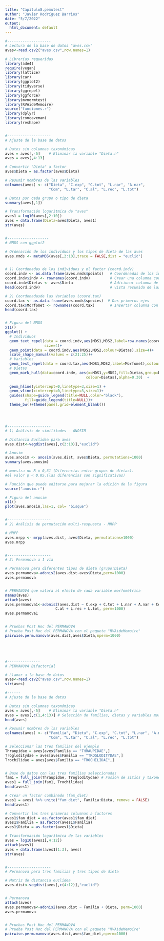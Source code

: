 ---
title: "Capítulo8.pemutest"
author: "Javier Rodríguez Barrios"
date: "5/7/2022"
output:
  html_document: default
---


```{r, message= FALSE, warning= FALSE}
#--------------------
# Lectura de la base de datos "aves.csv"
aves<-read.csv2("aves.csv",row.names=1)

# Librerías requeridas
library(ade4)
require(vegan)
library(lattice)
library(car)
library(ggplot2)
library(tidyverse)
library(ggrepel)
library(ggforce)
library(mvnormtest)
library(RVAideMemoire)
source("funciones.r")
library(dplyr)
library(concaveman)
library(reshape) 


#--------------------
# Ajuste de la base de datos

# Datos sin columnas taxonómicas
aves = aves[,-5]    # Eliminar la variable "Dieta.n"
aves = aves[,4:13]

# Convertir "Dieta" a factor
aves$Dieta = as.factor(aves$Dieta)

# Resumir nombres de las variables
colnames(aves) <- c("Dieta", "C.exp", "C.tot", "L.nar", "A.nar",
                    "Com", "L.tar", "C.al", "L.rec", "L.tot")

# Datos por cada grupo o tipo de dieta
summary(aves[,1])

# Transformación logaritmica de "aves"
aves1 = log10(aves[,2:10])
aves = data.frame(Dieta=aves$Dieta, aves1)
str(aves)


#-------------------
# NMDS con ggplot2

# Ordenación de los individuos y los tipos de dieta de las aves
aves.nmds <- metaMDS(aves[,2:10],trace = FALSE,dist = "euclid")


# 1) Coordenadas de los individuos y el factor (coord.indv)
coord.indv <- as.data.frame(aves.nmds$points)   # Coordenadas de los individuos
coord.indv$indv <- rownames(coord.indv)         # Crear una columna con nombres de los individuos
coord.indv$Dietas <- aves$Dieta                 # Adicionar columna de grupos por Dieta
head(coord.indv)                                # vista resumida de las coordenadas de los individuos y dietas

# 2) Coordenadasde las Variables (coord.tax) 
coord.tax <- as.data.frame(aves.nmds$species)  # Dos primeros ejes
coord.tax$Morfomet <- rownames(coord.tax)       # Insertar columna con nombres de las Variables
head(coord.tax) 


# Figura del NMDS
x11()
ggplot() +
  # Individuos
  geom_text_repel(data = coord.indv,aes(MDS1,MDS2,label=row.names(coord.indv)),
                  size=4)+   
  geom_point(data = coord.indv,aes(MDS1,MDS2,colour=Dietas),size=4)+
  scale_shape_manual(values = c(21:25))+
  # Variables
  geom_text_repel(data = coord.tax,aes(MDS1,MDS2,label=Morfomet),colour = "red")+
  # Dietas
  geom_mark_hull(data=coord.indv, aes(x=MDS1,y=MDS2,fill=Dietas,group=Dietas,
                                     colour=Dietas),alpha=0.30)  +
  
  geom_hline(yintercept=0,linetype=3,size=1) + 
  geom_vline(xintercept=0,linetype=3,size=1)+
  guides(shape=guide_legend(title=NULL,color="black"),
         fill=guide_legend(title=NULL))+
  theme_bw()+theme(panel.grid=element_blank())




#--------------------
# 1) Análisis de similitudes - ANOSIM

# Distancia Euclidea para aves
aves.dist<-vegdist(aves[,c(2:10)],"euclid")

# Anosim
aves.anosim <- anosim(aves.dist, aves$Dieta, permutations=1000)
summary(aves.anosim)

# muestra un R = 0,31 (Diferencias entre grupos de dietas).
#el valor p < 0.05,(las diferencias son significativas)

# Función que puede editarse para mejorar la edición de la figura
source("anosim.r")

# Figura del anosim
x11()
plot(aves.anosim,las=1, col= "bisque")


#--------------------
# 2) Análisis de permutación multi-respuesta - MRPP

# MRPP
aves.mrpp <- mrpp(aves.dist, aves$Dieta, permutations=1000)
aves.mrpp


#--------------------
# 3) Permanova a 1 vía

# Permanova para diferentes tipos de dieta (grupo:Dieta)
aves.permanova<-adonis2(aves.dist~aves$Dieta,perm=1000)
aves.permanova


# PERMANOVA que valora al efecto de cada variable morfométrica
names(aves)
attach(aves)
aves.permanova1<-adonis2(aves.dist ~ C.exp + C.tot + L.nar + A.nar + Com + L.tar +
                       C.al + L.rec + L.tot, perm=1000)
aves.permanova1


# Pruebas Post Hoc del PERMANOVA
# Prueba Post Hoc del PERMANOVA con el paquete "RVAideMemoire"
pairwise.perm.manova(aves.dist,aves$Dieta,nperm=1000)





#---------------
# PERMANOVA Bifactorial

# Llamar a la base de datos
aves<-read.csv2("aves.csv",row.names=1)
str(aves)

#------
# Ajuste de la base de datos

# Datos sin columnas taxonómicas
aves = aves[,-5]    # Eliminar la variable "Dieta.n"
aves = aves[,c(1,4:13)]	# Selección de familias, dietas y variables morfométricas
head(aves)

# Resumir nombres de las variables
colnames(aves) <- c("Familia", "Dieta", "C.exp", "C.tot", "L.nar", "A.nar",
                    "Com", "L.tar", "C.al", "L.rec", "L.tot")

# Seleccionar las tres familias del ejemplo
Thraupidae = aves[aves$Familia == "THRAUPIDAE",]
Trogloditydae = aves[aves$Familia == "TROGLODITYDAE",]
Trochilidae = aves[aves$Familia == "TROCHILIDAE",]


# Base de datos con las tres familias seleccionadas
fam1 = full_join(Thraupidae, Trogloditydae) # Fusión de sitios y taxones
aves1 = full_join(fam1, Trochilidae)
head(aves1)

# Crear un factor combinado (fam_diet)
aves1 = aves1 %>% unite("fam_diet", Familia:Dieta, remove = FALSE)
head(aves1)

# Convertir las tres primeras columnas a factores
aves1$fam_diet = as.factor(aves1$fam_diet)
aves1$Familia = as.factor(aves1$Familia)
aves1$Dieta = as.factor(aves1$Dieta)

# Transformación logarítmica de las variables
aves = log10(aves1[,4:12])
attach(aves1)
aves = data.frame(aves1[1:3], aves)
str(aves)


#--------------------
# Permanova para tres familias y tres tipos de dieta 

# Matriz de distancia euclídea
aves.dist<-vegdist(aves[,c(4:12)],"euclid")


# Permanova 
attach(aves)
aves.permanova<-adonis2(aves.dist ~ Familia + Dieta, perm=1000)
aves.permanova


# Pruebas Post Hoc del PERMANOVA
# Prueba Post Hoc del PERMANOVA con el paquete "RVAideMemoire"
pairwise.perm.manova(aves.dist,aves$fam_diet,nperm=1000)



```

